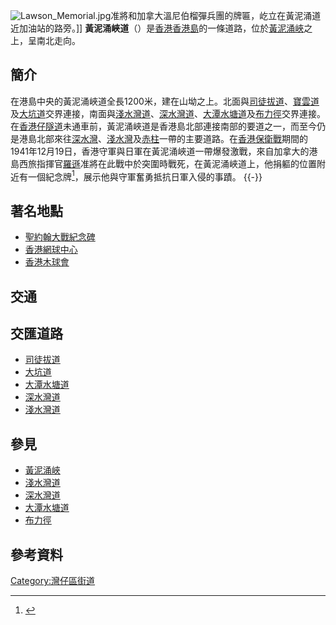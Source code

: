 {{distinguish|黃泥涌道}}
{{Infobox Hong Kong Road
|   中文街道名稱 =  黃泥涌峽道
|   英文街道名稱 =  Wong Nai Chung Gap Road
|   圖片       = File:Wong Nai Chung Gap Road 2017.jpg
|   圖片說明    = 黃泥涌峽道近聖約翰和平紀念碑
|   路段總長度  = 1.2
|   車速限制    = 50
|   行車線數量  = 一線（北行）／兩線（南行）  
|   所在地區    = [[香港|香港]][[香港島|香港島]]
|   起點    =  [[灣仔區|灣仔區]][[半山區|半山區]]<br/>[[司徒拔道|司徒拔道]]／[[寶雲道|寶雲道]]
|   終點    =  灣仔區[[黃泥涌峽|黃泥涌峽]]<br/>[[深水灣道|深水灣道]]／[[大潭水塘道|大潭水塘道]]／[[布力徑|布力徑]]／[[淺水灣道|淺水灣道]]
|   通車日期    =  1932年10月7日
}}
[[File:Lawson_Memorial.jpg|thumb]]准將和加拿大溫尼伯榴彈兵團的牌匾，屹立在黃泥涌道近加油站的路旁。]]
'''黃泥涌峽道'''（{{lang-en|Wong Nai Chung Gap Road}}）是[[香港|香港]][[香港島|香港島]]的一條道路，位於[[黃泥涌峽|黃泥涌峽]]之上，呈南北走向。

==簡介==
在港島中央的黃泥涌峽道全長1200米，建在山坳之上。北面與[[司徒拔道|司徒拔道]]、[[寶雲道|寶雲道]]及[[大坑道|大坑道]]交界連接，南面與[[淺水灣道|淺水灣道]]、[[深水灣道|深水灣道]]、[[大潭水塘道|大潭水塘道]]及[[布力徑|布力徑]]交界連接。在[[香港仔隧道|香港仔隧道]]未通車前，黃泥涌峽道是香港島北部連接南部的要道之一，而至今仍是港島北部來往[[深水灣|深水灣]]、[[淺水灣|淺水灣]]及[[赤柱|赤柱]]一帶的主要道路。在[[香港保衛戰|香港保衛戰]]期間的1941年12月19日，香港守軍與日軍在黃泥涌峽道一帶爆發激戰，來自加拿大的港島西旅指揮官[[羅遜|羅遜]]准將在此戰中於突圍時戰死，在黃泥涌峽道上，他捐軀的位置附近有一個紀念牌<ref name="Canada-WNCGR">{{cite news |title=香港保衛戰 75 周年　加拿大領事館邀港人　出席紀念活動 |url=https://www.thestandnews.com/society/%E9%A6%99%E6%B8%AF%E4%BF%9D%E8%A1%9B%E6%88%B0-75-%E5%91%A8%E5%B9%B4-%E5%8A%A0%E9%A7%90%E6%B8%AF%E9%A0%98%E4%BA%8B%E9%A4%A8%E9%82%80%E6%B8%AF%E4%BA%BA%E5%87%BA%E5%B8%AD%E7%B4%80%E5%BF%B5%E6%B4%BB%E5%8B%95/ |accessdate=2020-04-11 |work=立場新聞 |date=2016-11-22 |archive-date=2021-01-19 |archive-url=https://web.archive.org/web/20210119032514/https://www.thestandnews.com/society/%E9%A6%99%E6%B8%AF%E4%BF%9D%E8%A1%9B%E6%88%B0-75-%E5%91%A8%E5%B9%B4-%E5%8A%A0%E9%A7%90%E6%B8%AF%E9%A0%98%E4%BA%8B%E9%A4%A8%E9%82%80%E6%B8%AF%E4%BA%BA%E5%87%BA%E5%B8%AD%E7%B4%80%E5%BF%B5%E6%B4%BB%E5%8B%95/ |dead-url=no }}</ref>，展示他與守軍奮勇抵抗日軍入侵的事蹟。
{{-}}

==著名地點==
*[[聖約翰大戰紀念碑|聖約翰大戰紀念碑]]
*[[香港網球中心|香港網球中心]]
*[[香港木球會|香港木球會]]

==交通==
{{港島巴士簡單列表|1M|6|41A|63|66|76}}{{大嶼山巴士簡單列表|A17}}
{{港島專線小巴簡單列表|5}}
==交匯道路==
*[[司徒拔道|司徒拔道]]
*[[大坑道|大坑道]]
*[[大潭水塘道|大潭水塘道]]
*[[深水灣道|深水灣道]]
*[[淺水灣道|淺水灣道]]

==參見==
*[[黃泥涌峽|黃泥涌峽]]
*[[淺水灣道|淺水灣道]]
*[[深水灣道|深水灣道]]
*[[大潭水塘道|大潭水塘道]]
*[[布力徑|布力徑]]

==參考資料==
{{Reflist}}
{{Commonscat|Wong Nai Chung Gap Road}}
[[Category:灣仔區街道|Category:灣仔區街道]]